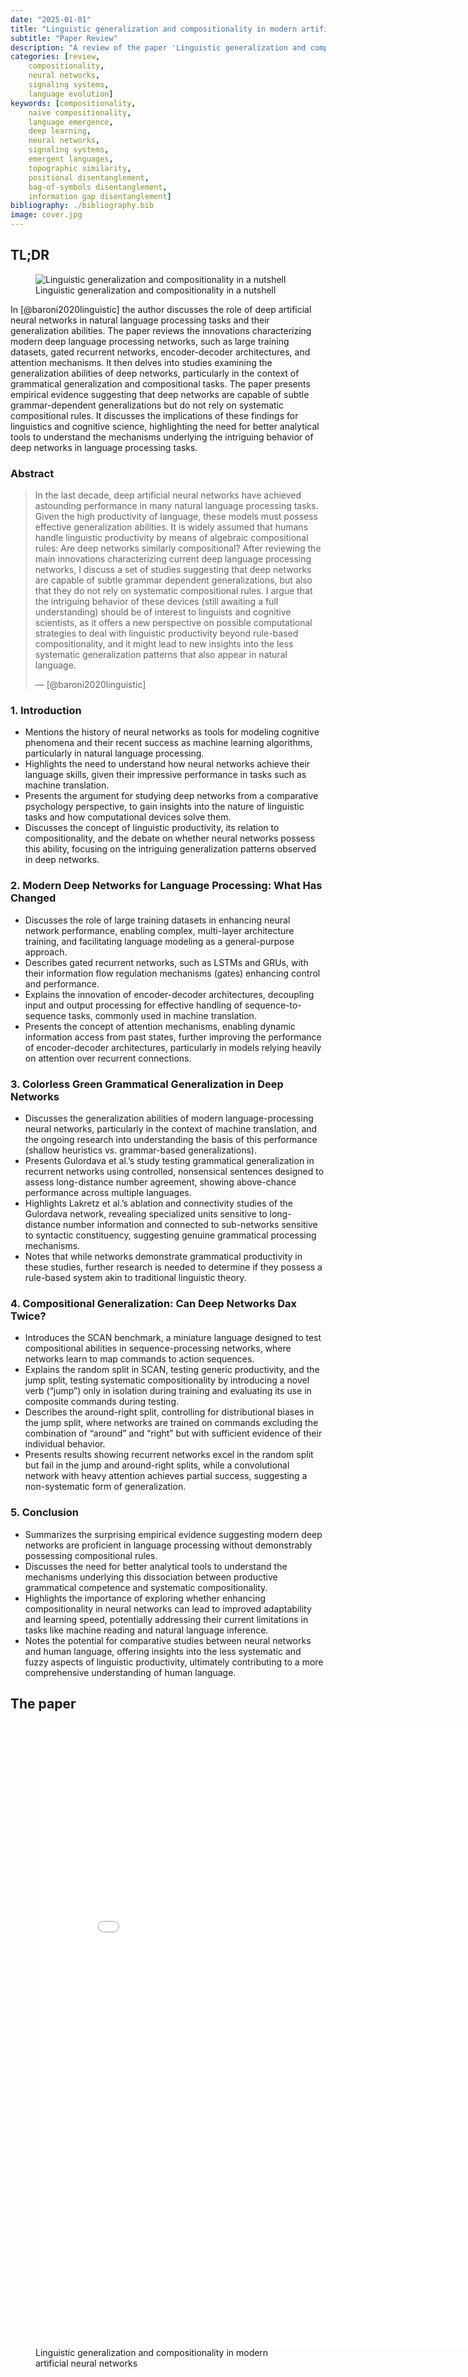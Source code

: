 ```yaml
---
date: "2025-01-01"
title: "Linguistic generalization and compositionality in modern artificial neural networks"
subtitle: "Paper Review"
description: "A review of the paper 'Linguistic generalization and compositionality in modern artificial neural networks' by Marco Baroni."
categories: [review,
    compositionality,
    neural networks,
    signaling systems,
    language evolution]
keywords: [compositionality,
    naive compositionality,
    language emergence,
    deep learning,
    neural networks,
    signaling systems,
    emergent languages,
    topographic similarity,
    positional disentanglement,
    bag-of-symbols disentanglement,
    information gap disentanglement]
bibliography: ./bibliography.bib
image: cover.jpg
---
```


:::{.callout-tip}
## TL;DR {.unnumbered}

![Linguistic generalization and compositionality in a nutshell](/images/in_the_nut_shell_coach_retouched.jpg)

In [@baroni2020linguistic] the author discusses the role of deep artificial neural networks in natural language processing tasks and their generalization abilities. The paper reviews the innovations characterizing modern deep language processing networks, such as large training datasets, gated recurrent networks, encoder-decoder architectures, and attention mechanisms. It then delves into studies examining the generalization abilities of deep networks, particularly in the context of grammatical generalization and compositional tasks. The paper presents empirical evidence suggesting that deep networks are capable of subtle grammar-dependent generalizations but do not rely on systematic compositional rules. It discusses the implications of these findings for linguistics and cognitive science, highlighting the need for better analytical tools to understand the mechanisms underlying the intriguing behavior of deep networks in language processing tasks.

:::

### Abstract

> In the last decade, deep artificial neural networks have achieved astounding performance in many natural language processing tasks. Given the high productivity of language, these models must possess effective generalization abilities. It is widely assumed that humans handle linguistic productivity by means of algebraic compositional rules: Are deep networks similarly compositional? After reviewing the main innovations characterizing current deep language processing networks, I discuss a set of studies suggesting that deep networks are capable of subtle grammar dependent generalizations, but also that they do not rely on systematic compositional rules. I argue that the intriguing behavior of these devices (still awaiting a full understanding) should be of interest to linguists and cognitive scientists, as it offers a new perspective on possible computational strategies to deal with linguistic productivity beyond rule-based compositionality, and it might lead to new insights into the less systematic generalization patterns that also appear in natural language.
>
> --- [@baroni2020linguistic]

### 1. Introduction

- Mentions the history of neural networks as tools for modeling cognitive phenomena and their recent success as machine learning algorithms, particularly in natural language processing.
- Highlights the need to understand how neural networks achieve their language skills, given their impressive performance in tasks such as machine translation.
- Presents the argument for studying deep networks from a comparative psychology perspective, to gain insights into the nature of linguistic tasks and how computational devices solve them.
- Discusses the concept of linguistic productivity, its relation to compositionality, and the debate on whether neural networks possess this ability, focusing on the intriguing generalization patterns observed in deep networks.

### 2. Modern Deep Networks for Language Processing: What Has Changed

- Discusses the role of large training datasets in enhancing neural network performance, enabling complex, multi-layer architecture training, and facilitating language modeling as a general-purpose approach.
- Describes gated recurrent networks, such as LSTMs and GRUs, with their information flow regulation mechanisms (gates) enhancing control and performance.
- Explains the innovation of encoder-decoder architectures, decoupling input and output processing for effective handling of sequence-to-sequence tasks, commonly used in machine translation.
- Presents the concept of attention mechanisms, enabling dynamic information access from past states, further improving the performance of encoder-decoder architectures, particularly in models relying heavily on attention over recurrent connections.

### 3. Colorless Green Grammatical Generalization in Deep Networks

- Discusses the generalization abilities of modern language-processing neural networks, particularly in the context of machine translation, and the ongoing research into understanding the basis of this performance (shallow heuristics vs. grammar-based generalizations).
- Presents Gulordava et al.'s study testing grammatical generalization in recurrent networks using controlled, nonsensical sentences designed to assess long-distance number agreement, showing above-chance performance across multiple languages.
- Highlights Lakretz et al.'s ablation and connectivity studies of the Gulordava network, revealing specialized units sensitive to long-distance number information and connected to sub-networks sensitive to syntactic constituency, suggesting genuine grammatical processing mechanisms.
- Notes that while networks demonstrate grammatical productivity in these studies, further research is needed to determine if they possess a rule-based system akin to traditional linguistic theory.

### 4. Compositional Generalization: Can Deep Networks Dax Twice?

- Introduces the SCAN benchmark, a miniature language designed to test compositional abilities in sequence-processing networks, where networks learn to map commands to action sequences.
- Explains the random split in SCAN, testing generic productivity, and the jump split, testing systematic compositionality by introducing a novel verb ("jump") only in isolation during training and evaluating its use in composite commands during testing.
- Describes the around-right split, controlling for distributional biases in the jump split, where networks are trained on commands excluding the combination of "around" and "right" but with sufficient evidence of their individual behavior.
- Presents results showing recurrent networks excel in the random split but fail in the jump and around-right splits, while a convolutional network with heavy attention achieves partial success, suggesting a non-systematic form of generalization.

### 5. Conclusion

- Summarizes the surprising empirical evidence suggesting modern deep networks are proficient in language processing without demonstrably possessing compositional rules.
- Discusses the need for better analytical tools to understand the mechanisms underlying this dissociation between productive grammatical competence and systematic compositionality.
- Highlights the importance of exploring whether enhancing compositionality in neural networks can lead to improved adaptability and learning speed, potentially addressing their current limitations in tasks like machine reading and natural language inference.
- Notes the potential for comparative studies between neural networks and human language, offering insights into the less systematic and fuzzy aspects of linguistic productivity, ultimately contributing to a more comprehensive understanding of human language.

## The paper

![Linguistic generalization and compositionality in modern artificial neural networks](./paper.pdf){.col-page width=800px height=1000px}

